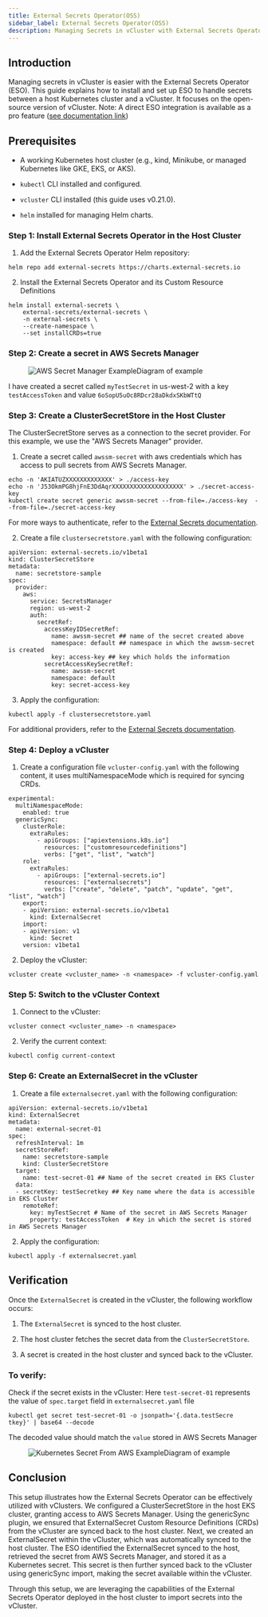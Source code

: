 ```yaml
---
title: External Secrets Operator(OSS)
sidebar_label: External Secrets Operator(OSS)
description: Managing Secrets in vCluster with External Secrets Operator (ESO)
---
```


## Introduction

Managing secrets in vCluster is easier with the External Secrets Operator (ESO). This guide explains how to install and set up ESO to handle secrets between a host Kubernetes cluster and a vCluster. It focuses on the open-source version of vCluster. Note: A direct ESO integration is available as a pro feature ([see documentation link](https://www.vcluster.com/docs/vcluster/configure/vcluster-yaml/integrations/eso))

## Prerequisites


- A working Kubernetes host cluster (e.g., kind, Minikube, or managed Kubernetes like GKE, EKS, or AKS).

- `kubectl` CLI installed and configured.

- `vcluster` CLI installed (this guide uses v0.21.0).

- `helm` installed for managing Helm charts.


### Step 1: Install External Secrets Operator in the Host Cluster

1. Add the External Secrets Operator Helm repository:

```helm repo add external-secrets https://charts.external-secrets.io```

2. Install the External Secrets Operator and its Custom Resource Definitions

```
helm install external-secrets \
    external-secrets/external-secrets \
    -n external-secrets \
    --create-namespace \
    --set installCRDs=true
```


### Step 2: Create a secret in AWS Secrets Manager

<figure>
   <img src="/docs/media/diagrams/aws_secret_manager.png" alt="AWS Secret Manager Example"
   <figcaption>Diagram of example</figcaption>
 </figure> 

I have created a secret called `myTestSecret` in us-west-2 with a key `testAccessToken` and value `6oSopU5uOc8RDcr28aDkdxSKbWTtQ`


### Step 3: Create a ClusterSecretStore in the Host Cluster

The ClusterSecretStore serves as a connection to the secret provider. For this example, we use the "AWS Secrets Manager" provider.

1. Create a secret called `awssm-secret` with aws credentials which has access to pull secrets from AWS Secrets Manager.

```
echo -n 'AKIATUZXXXXXXXXXXXXX' > ./access-key
echo -n 'J53OkmPG8hjFnE3DdAqrXXXXXXXXXXXXXXXXXXXX' > ./secret-access-key
kubectl create secret generic awssm-secret --from-file=./access-key  --from-file=./secret-access-key
```

For more ways to authenticate, refer to the [External Secrets documentation](https://external-secrets.io/latest/provider/aws-secrets-manager/).

2. Create a file `clustersecretstore.yaml` with the following configuration:
```
apiVersion: external-secrets.io/v1beta1
kind: ClusterSecretStore
metadata:
  name: secretstore-sample
spec:
  provider:
    aws:
      service: SecretsManager
      region: us-west-2
      auth:
        secretRef:
          accessKeyIDSecretRef:
            name: awssm-secret ## name of the secret created above
            namespace: default ## namespace in which the awssm-secret is created
            key: access-key ## key which holds the information
          secretAccessKeySecretRef:
            name: awssm-secret
            namespace: default
            key: secret-access-key
```

3. Apply the configuration:

```
kubectl apply -f clustersecretstore.yaml
```

For additional providers, refer to the [External Secrets documentation](https://external-secrets.io/latest/provider/aws-secrets-manager/).


### Step 4: Deploy a vCluster

1. Create a configuration file `vcluster-config.yaml` with the following content, it uses multiNamespaceMode which is required for syncing CRDs.

```
experimental:
  multiNamespaceMode:
    enabled: true
  genericSync:
    clusterRole:
      extraRules:
        - apiGroups: ["apiextensions.k8s.io"]
          resources: ["customresourcedefinitions"]
          verbs: ["get", "list", "watch"]
    role:
      extraRules:
        - apiGroups: ["external-secrets.io"]
          resources: ["externalsecrets"]
          verbs: ["create", "delete", "patch", "update", "get", "list", "watch"]
    export:
    - apiVersion: external-secrets.io/v1beta1
      kind: ExternalSecret
    import:
    - apiVersion: v1
      kind: Secret
    version: v1beta1
```

2. Deploy the vCluster:

```
vcluster create <vcluster_name> -n <namespace> -f vcluster-config.yaml
```

### Step 5: Switch to the vCluster Context

1. Connect to the vCluster:

```
vcluster connect <vcluster_name> -n <namespace>
```

2. Verify the current context:

```
kubectl config current-context
```

### Step 6: Create an ExternalSecret in the vCluster

1. Create a file `externalsecret.yaml` with the following configuration:

```
apiVersion: external-secrets.io/v1beta1
kind: ExternalSecret
metadata:
  name: external-secret-01
spec:
  refreshInterval: 1m
  secretStoreRef:
    name: secretstore-sample
    kind: ClusterSecretStore
  target:
    name: test-secret-01 ## Name of the secret created in EKS Cluster
  data:
  - secretKey: testSecretkey ## Key name where the data is accessible in EKS Cluster
    remoteRef:
      key: myTestSecret # Name of the secret in AWS Secrets Manager
      property: testAccessToken  # Key in which the secret is stored in AWS Secrets Manager
```

2. Apply the configuration:

```
kubectl apply -f externalsecret.yaml
```

## Verification 

Once the `ExternalSecret` is created in the vCluster, the following workflow occurs:

1. The `ExternalSecret` is synced to the host cluster.

2. The host cluster fetches the secret data from the `ClusterSecretStore`.

3. A secret is created in the host cluster and synced back to the vCluster.

### To verify:

Check if the secret exists in the vCluster: Here `test-secret-01` represents the value of `spec.target` field in `externalsecret.yaml` file

```
kubectl get secret test-secret-01 -o jsonpath='{.data.testSecre
tkey}' | base64 --decode
```

The decoded value should match the `value` stored in AWS Secrets Manager

<figure>
   <img src="/docs/media/diagrams/kubernetes_secret_from_aws.png" alt="Kubernetes Secret From AWS Example"
   <figcaption>Diagram of example</figcaption>
 </figure>

## Conclusion

This setup illustrates how the External Secrets Operator can be effectively utilized with vClusters. We configured a ClusterSecretStore in the host EKS cluster, granting access to AWS Secrets Manager. Using the genericSync plugin, we ensured that ExternalSecret Custom Resource Definitions (CRDs) from the vCluster are synced back to the host cluster. Next, we created an ExternalSecret within the vCluster, which was automatically synced to the host cluster. The ESO identified the ExternalSecret synced to the host, retrieved the secret from AWS Secrets Manager, and stored it as a Kubernetes secret. This secret is then further synced back to the vCluster using genericSync import, making the secret available within the vCluster.

Through this setup, we are leveraging the capabilities of the External Secrets Operator deployed in the host cluster to import secrets into the vCluster.
